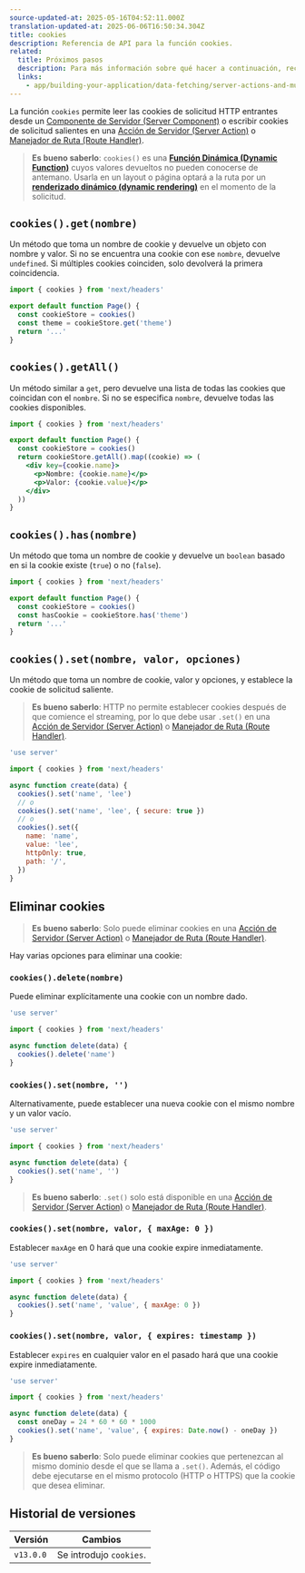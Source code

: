 ```yaml
---
source-updated-at: 2025-05-16T04:52:11.000Z
translation-updated-at: 2025-06-06T16:50:34.304Z
title: cookies
description: Referencia de API para la función cookies.
related:
  title: Próximos pasos
  description: Para más información sobre qué hacer a continuación, recomendamos las siguientes secciones
  links:
    - app/building-your-application/data-fetching/server-actions-and-mutations
---
```


La función `cookies` permite leer las cookies de solicitud HTTP entrantes desde un [Componente de Servidor (Server Component)](/docs/app/building-your-application/rendering/server-components) o escribir cookies de solicitud salientes en una [Acción de Servidor (Server Action)](/docs/app/building-your-application/data-fetching/server-actions-and-mutations) o [Manejador de Ruta (Route Handler)](/docs/app/building-your-application/routing/route-handlers).

> **Es bueno saberlo**: `cookies()` es una **[Función Dinámica (Dynamic Function)](/docs/app/building-your-application/rendering/server-components#server-rendering-strategies#dynamic-functions)** cuyos valores devueltos no pueden conocerse de antemano. Usarla en un layout o página optará a la ruta por un **[renderizado dinámico (dynamic rendering)](/docs/app/building-your-application/rendering/server-components#dynamic-rendering)** en el momento de la solicitud.

## `cookies().get(nombre)`

Un método que toma un nombre de cookie y devuelve un objeto con nombre y valor. Si no se encuentra una cookie con ese `nombre`, devuelve `undefined`. Si múltiples cookies coinciden, solo devolverá la primera coincidencia.

```jsx filename="app/page.js"
import { cookies } from 'next/headers'

export default function Page() {
  const cookieStore = cookies()
  const theme = cookieStore.get('theme')
  return '...'
}
```

## `cookies().getAll()`

Un método similar a `get`, pero devuelve una lista de todas las cookies que coincidan con el `nombre`. Si no se especifica `nombre`, devuelve todas las cookies disponibles.

```jsx filename="app/page.js"
import { cookies } from 'next/headers'

export default function Page() {
  const cookieStore = cookies()
  return cookieStore.getAll().map((cookie) => (
    <div key={cookie.name}>
      <p>Nombre: {cookie.name}</p>
      <p>Valor: {cookie.value}</p>
    </div>
  ))
}
```

## `cookies().has(nombre)`

Un método que toma un nombre de cookie y devuelve un `boolean` basado en si la cookie existe (`true`) o no (`false`).

```jsx filename="app/page.js"
import { cookies } from 'next/headers'

export default function Page() {
  const cookieStore = cookies()
  const hasCookie = cookieStore.has('theme')
  return '...'
}
```

## `cookies().set(nombre, valor, opciones)`

Un método que toma un nombre de cookie, valor y opciones, y establece la cookie de solicitud saliente.

> **Es bueno saberlo**: HTTP no permite establecer cookies después de que comience el streaming, por lo que debe usar `.set()` en una [Acción de Servidor (Server Action)](/docs/app/building-your-application/data-fetching/server-actions-and-mutations) o [Manejador de Ruta (Route Handler)](/docs/app/building-your-application/routing/route-handlers).

```js filename="app/actions.js"
'use server'

import { cookies } from 'next/headers'

async function create(data) {
  cookies().set('name', 'lee')
  // o
  cookies().set('name', 'lee', { secure: true })
  // o
  cookies().set({
    name: 'name',
    value: 'lee',
    httpOnly: true,
    path: '/',
  })
}
```

## Eliminar cookies

> **Es bueno saberlo**: Solo puede eliminar cookies en una [Acción de Servidor (Server Action)](/docs/app/building-your-application/data-fetching/server-actions-and-mutations) o [Manejador de Ruta (Route Handler)](/docs/app/building-your-application/routing/route-handlers).

Hay varias opciones para eliminar una cookie:

### `cookies().delete(nombre)`

Puede eliminar explícitamente una cookie con un nombre dado.

```js filename="app/actions.js"
'use server'

import { cookies } from 'next/headers'

async function delete(data) {
  cookies().delete('name')
}
```

### `cookies().set(nombre, '')`

Alternativamente, puede establecer una nueva cookie con el mismo nombre y un valor vacío.

```js filename="app/actions.js"
'use server'

import { cookies } from 'next/headers'

async function delete(data) {
  cookies().set('name', '')
}
```

> **Es bueno saberlo**: `.set()` solo está disponible en una [Acción de Servidor (Server Action)](/docs/app/building-your-application/data-fetching/server-actions-and-mutations) o [Manejador de Ruta (Route Handler)](/docs/app/building-your-application/routing/route-handlers).

### `cookies().set(nombre, valor, { maxAge: 0 })`

Establecer `maxAge` en 0 hará que una cookie expire inmediatamente.

```js filename="app/actions.js"
'use server'

import { cookies } from 'next/headers'

async function delete(data) {
  cookies().set('name', 'value', { maxAge: 0 })
}
```

### `cookies().set(nombre, valor, { expires: timestamp })`

Establecer `expires` en cualquier valor en el pasado hará que una cookie expire inmediatamente.

```js filename="app/actions.js"
'use server'

import { cookies } from 'next/headers'

async function delete(data) {
  const oneDay = 24 * 60 * 60 * 1000
  cookies().set('name', 'value', { expires: Date.now() - oneDay })
}
```

> **Es bueno saberlo**: Solo puede eliminar cookies que pertenezcan al mismo dominio desde el que se llama a `.set()`. Además, el código debe ejecutarse en el mismo protocolo (HTTP o HTTPS) que la cookie que desea eliminar.

## Historial de versiones

| Versión   | Cambios               |
| --------- | --------------------- |
| `v13.0.0` | Se introdujo `cookies`. |